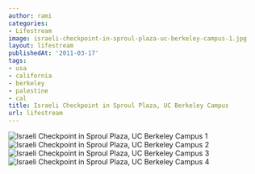 ```yaml
---
author: rami
categories:
- Lifestream
image: israeli-checkpoint-in-sproul-plaza-uc-berkeley-campus-1.jpg
layout: lifestream
publishedAt: '2011-03-17'
tags:
- usa
- california
- berkeley
- palestine
- cal
title: Israeli Checkpoint in Sproul Plaza, UC Berkeley Campus
url: lifestream
---
```


![Israeli Checkpoint in Sproul Plaza, UC Berkeley Campus 1](/assets/images/content/lifestream/israeli-checkpoint-in-sproul-plaza-uc-berkeley-campus-1.jpg)
![Israeli Checkpoint in Sproul Plaza, UC Berkeley Campus 2](/assets/images/content/lifestream/israeli-checkpoint-in-sproul-plaza-uc-berkeley-campus-2.jpg)
![Israeli Checkpoint in Sproul Plaza, UC Berkeley Campus 3](/assets/images/content/lifestream/israeli-checkpoint-in-sproul-plaza-uc-berkeley-campus-3.jpg)
![Israeli Checkpoint in Sproul Plaza, UC Berkeley Campus 4](/assets/images/content/lifestream/israeli-checkpoint-in-sproul-plaza-uc-berkeley-campus-4.jpg)